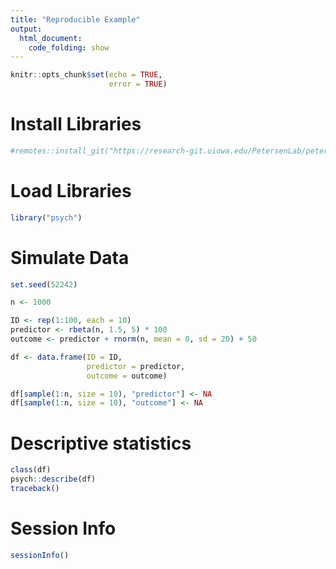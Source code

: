 ```yaml
---
title: "Reproducible Example"
output: 
  html_document:
    code_folding: show
---
```


```r
knitr::opts_chunk$set(echo = TRUE,
                      error = TRUE)
```

# Install Libraries

```r
#remotes::install_git("https://research-git.uiowa.edu/PetersenLab/petersenlab.git")
```

# Load Libraries

```r
library("psych")
```

# Simulate Data

```r
set.seed(52242)

n <- 1000

ID <- rep(1:100, each = 10)
predictor <- rbeta(n, 1.5, 5) * 100
outcome <- predictor + rnorm(n, mean = 0, sd = 20) + 50

df <- data.frame(ID = ID,
                 predictor = predictor,
                 outcome = outcome)

df[sample(1:n, size = 10), "predictor"] <- NA
df[sample(1:n, size = 10), "outcome"] <- NA
```

# Descriptive statistics

```r
class(df)
psych::describe(df)
traceback()
```

# Session Info

```r
sessionInfo()
```
